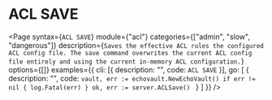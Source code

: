 # ACL SAVE

<Page
  syntax={`ACL SAVE`}
  module={"acl"}
  categories={["admin", "slow", "dangerous"]}
  description={`Saves the effective ACL rules the configured ACL config file.
The save command overwrites the current ACL config file entirely and using the current
in-memory ACL configuration.`}
  options={[]}
  examples={{
    cli: [{ description: "", code: `ACL SAVE` }],
    go: [
      { 
        description: "",
        code: `vault, err := echovault.NewEchoVault()
if err != nil {
  log.Fatal(err)
}
ok, err := server.ACLSave()
`
      }
    ]
  }}
/>